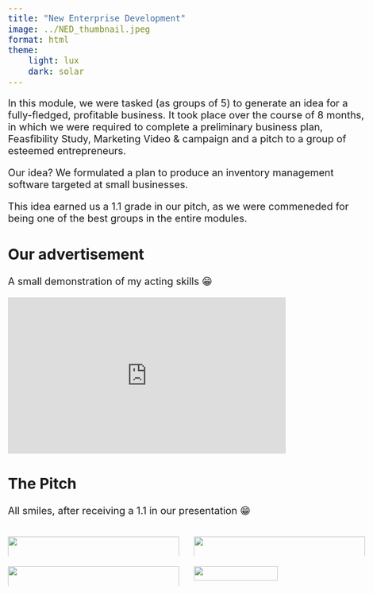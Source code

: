 ```yaml
---
title: "New Enterprise Development"
image: ../NED_thumbnail.jpeg
format: html
theme: 
    light: lux
    dark: solar
---
```


<style>
body {
  font-size: 20px;
}
</style>

In this module, we were tasked (as groups of 5) to generate an idea for a fully-fledged, profitable business. It took place over the course of 8 months, in which we were required to complete a preliminary business plan, Feasfibility Study, Marketing Video & campaign and a pitch to a group of esteemed entrepreneurs.

Our idea? We formulated a plan to produce an inventory management software targeted at small businesses.

This idea earned us a 1.1 grade in our pitch, as we were commeneded for being one of the best groups in the entire modules.


## Our advertisement

A small demonstration of my acting skills 😁

<iframe width="560" height="315" 
  src="https://www.youtube.com/embed/URJ4iaGbbR8" 
  title="YouTube video player" 
  frameborder="0" 
  allow="accelerometer; autoplay; clipboard-write; encrypted-media; gyroscope; picture-in-picture" 
  allowfullscreen>
</iframe>


## The Pitch

All smiles, after receiving a 1.1 in our presentation 😁

::: columns
::: column
![](StockPath_inside.jpg){width=100%}
:::

::: column
![](StockPath_outside.jpg){width=100%}
:::
:::

::: columns
::: column
![](StockPath_leaflets.jpg){width=100%}
:::

::: column
![](StockPath_signs.jpg){width=70%}
:::
:::


